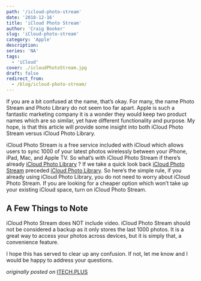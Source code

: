 ```yaml
---
path: '/icloud-photo-stream'
date: '2018-12-16'
title: 'iCloud Photo Stream'
author: 'Craig Booker'
slug: 'iCloud-photo-stream'
category: 'Apple'
description:
series: 'NA'
tags:
  - 'iCloud'
cover: ./icloudPhotoStream.jpg
draft: false
redirect_from:
  - /blog/icloud-photo-stream/
---
```


If you are a bit confused at the name, that’s okay. For many, the name Photo Stream and Photo Library do not seem too far apart. Apple is such a fantastic marketing company it is a wonder they would keep two product names which are so similar, yet have different functionality and purpose. My hope, is that this article will provide some insight into both iCloud Photo Stream versus iCloud Photo Library.

iCloud Photo Stream is a free service included with iCloud which allows users to sync 1000 of your latest photos wirelessly between your iPhone, iPad, Mac, and Apple TV. So what’s with iCloud Photo Stream if there’s already [iCloud Photo Library](https://www.itech.plus/icloud-photo-library) ? If we take a quick look back [iCloud Photo Stream](https://www.itech.plus/icloud-photo-library) preceded [iCloud Photo Library](https://www.itech.plus/icloud-photo-library). So here’s the simple rule, if you already using iCloud Photo Library, you do not need to worry about iCloud Photo Stream. If you are looking for a cheaper option which won’t take up your existing iCloud space, turn on iCloud Photo Stream.

## A Few Things to Note

iCloud Photo Stream does NOT include video. iCloud Photo Stream should not be considered a backup as it only stores the last 1000 photos. It is a great way to access your photos across devices, but it is simply that, a convenience feature.

I hope this has served to clear up any confusion. If not, let me know and I would be happy to address your questions.

_originally posted on_ [ITECH.PLUS](https://www.itech.plus/icloud-photo-stream)
